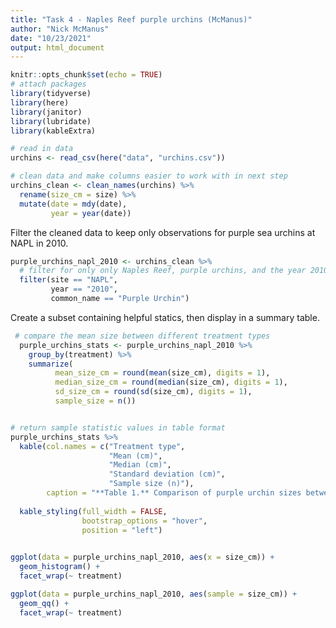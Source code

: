 ```yaml
---
title: "Task 4 - Naples Reef purple urchins (McManus)"
author: "Nick McManus"
date: "10/23/2021"
output: html_document
---
```


```r
knitr::opts_chunk$set(echo = TRUE)
# attach packages
library(tidyverse)
library(here)
library(janitor)
library(lubridate)
library(kableExtra)
```

```r
# read in data
urchins <- read_csv(here("data", "urchins.csv"))

# clean data and make columns easier to work with in next step
urchins_clean <- clean_names(urchins) %>% 
  rename(size_cm = size) %>% 
  mutate(date = mdy(date),
         year = year(date))
```


Filter the cleaned data to keep only observations for purple sea urchins at NAPL in 2010.
```r
purple_urchins_napl_2010 <- urchins_clean %>% 
  # filter for only only Naples Reef, purple urchins, and the year 2010
  filter(site == "NAPL",
         year == "2010",
         common_name == "Purple Urchin")
```

Create a subset containing helpful statics, then display in a summary table. 
```r
 # compare the mean size between different treatment types
  purple_urchins_stats <- purple_urchins_napl_2010 %>% 
    group_by(treatment) %>% 
    summarize(
          mean_size_cm = round(mean(size_cm), digits = 1),
          median_size_cm = round(median(size_cm), digits = 1),
          sd_size_cm = round(sd(size_cm), digits = 1),
          sample_size = n())


# return sample statistic values in table format
purple_urchins_stats %>% 
  kable(col.names = c("Treatment type",
                      "Mean (cm)",
                      "Median (cm)",
                      "Standard deviation (cm)",
                      "Sample size (n)"),
        caption = "**Table 1.** Comparison of purple urchin sizes between treatment types at Naples Reef in 2010")  %>% 
  
  kable_styling(full_width = FALSE,
                bootstrap_options = "hover",
                position = "left")
  
```


```r
ggplot(data = purple_urchins_napl_2010, aes(x = size_cm)) +
  geom_histogram() +
  facet_wrap(~ treatment)
```


```r
ggplot(data = purple_urchins_napl_2010, aes(sample = size_cm)) +
  geom_qq() +
  facet_wrap(~ treatment)
```

